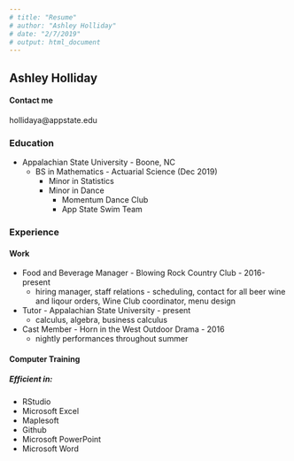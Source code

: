 ```yaml
---
# title: "Resume"
# author: "Ashley Holliday"
# date: "2/7/2019"
# output: html_document
---
```

## Ashley Holliday


#### Contact me
hollidaya@appstate.edu

### Education
* Appalachian State University - Boone, NC
  * BS in Mathematics - Actuarial Science (Dec 2019)
    * Minor in Statistics
    * Minor in Dance
        * Momentum Dance Club
        * App State Swim Team
        

### Experience
#### Work
* Food and Beverage Manager - Blowing Rock Country Club - 2016-present
    * hiring manager, staff relations - scheduling, contact for all beer wine and liqour orders, Wine Club coordinator, menu design
* Tutor - Appalachian State University - present
    *  calculus, algebra, business calculus
* Cast Member - Horn in the West Outdoor Drama - 2016
    * nightly performances throughout summer


#### Computer Training
##### Efficient in:
* RStudio
* Microsoft Excel
* Maplesoft
* Github
* Microsoft PowerPoint
* Microsoft Word
